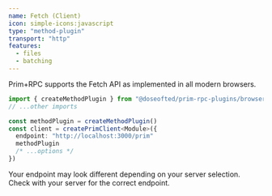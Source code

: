 ```yaml
---
name: Fetch (Client)
icon: simple-icons:javascript
type: "method-plugin"
transport: "http"
features:
  - files
  - batching
---
```



Prim+RPC supports the Fetch API as implemented in all modern browsers.

<CodeFile filename="client/prim.ts">

```typescript
import { createMethodPlugin } from "@doseofted/prim-rpc-plugins/browser-fetch"
// ...other imports

const methodPlugin = createMethodPlugin()
const client = createPrimClient<Module>({
  endpoint: "http://localhost:3000/prim"
  methodPlugin
  /* ...options */
})
```

</CodeFile>

Your endpoint may look different depending on your server selection. Check with your server for the correct endpoint.

